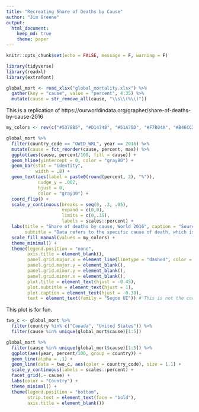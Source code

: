 ```yaml
---
title: "Recreating Share of Deaths by Cause"
author: "Jim Greene"
output:
  html_document:
    keep_md: true
    theme: paper
---
```


```r
knitr::opts_chunk$set(echo = FALSE, message = F, warning = F)
```


```r
library(tidyverse)
library(readxl)
library(extrafont)
```

```r
global_mort <- read_xlsx("global_mortality.xlsx") %>% 
  gather(key = "cause", value = "percent", 4:35) %>% 
  mutate(cause = str_remove_all(cause, "\\s\\(%\\)"))
```

This is a replication of https://ourworldindata.org/grapher/share-of-deaths-by-cause-2016
```r
my_colors <- rev(c("#5378B5", "#D14748", "#51A75D", "#F7B04A", "#B46CC3", "#4AA3A9", "#E9524E", "#ACD39C", "#FEDB60", "#BC8CBC", "#91CFD5", "#E9524E", "#80BF58", "#F19272", "#D59FC6", "#75C192", "#939494", "#FCED9E", "#ACD39C", "#D5D448", "#71999F", "#A34952", "#E35A7B", "#E04561", "#EC8580", "#F9C5A0", "#E9A48F", "#D8837D", "#D4A9A6", "#D5D5D5", "#D5B4A5", "#D8B4A2"))

global_mort %>% 
  filter(country_code == "OWID_WRL", year == 2016) %>% 
  mutate(cause = fct_reorder(cause, percent, max)) %>% 
  ggplot(aes(cause, percent/100, fill = cause)) +
  geom_hline(yintercept = 0, color = "gray80") +
  geom_bar(stat = "identity",
           width = .8) +
  geom_text(aes(label = paste0(round(percent, 2), "%")),
            nudge_y = .002,
            hjust = 0,
            color = "gray30") +
  coord_flip() +
  scale_y_continuous(breaks = seq(0, .3, .05), 
                     expand = c(0,0), 
                     limits = c(0,.35), 
                     labels = scales::percent) +
  labs(title = "Share of deaths by cause, World 2016", caption = "Source : IHME, Global Burden of Dissease",
       subtitle = "Data refers to the specific cause of death, which is distinguished from risk factors for death, such as air pollution, diet and other lifestyle factors.\nThis is shown by cause of death as the percentage of total deaths.                                                                                                                                ") + # Spaces are a hacky way to get this to work.
  scale_fill_manual(values = my_colors) +
  theme_minimal() +
  theme(legend.position = "none", 
        axis.title = element_blank(), 
        panel.grid.major.x = element_line(linetype = "dashed", color = "gray80"), 
        panel.grid.major.y = element_blank(),
        panel.grid.minor.y = element_blank(), 
        panel.grid.minor.x = element_blank(), 
        plot.title = element_text(hjust = -0.45),
        plot.subtitle = element_text(hjust = 1),
        plot.caption = element_text(hjust = -0.38),
        text = element_text(family = "Segoe UI")) # This is not the correct font, but it looks better than when I use Arial.
```


This plot is for fun.
```r
two_c <- global_mort %>% 
  filter(country %in% c("Canada", "United States")) %>% 
  filter(cause %in% unique(global_mort$cause)[1:5])

global_mort %>% 
  filter(cause %in% unique(global_mort$cause)[1:5]) %>% 
  ggplot(aes(year, percent/100, group = country)) +
  geom_line(alpha = .1) +
  geom_line(data = two_c, aes(color = country_code), size = 1.1) +
  scale_y_continuous(labels = scales::percent) +
  facet_grid(.~ cause) + 
  labs(color = "Country") +
  theme_minimal() +
  theme(legend.position = "bottom", 
        strip.text = element_text(face = "bold"),
        axis.title = element_blank())
```